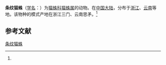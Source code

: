 {{Speciesbox
| name = 条纹猫蛛
| status = 
| status_system = 
| image = Oxyopes sertatus.jpg
| genus = Oxyopes
| species = striagatus
| authority = (Song, 1991)<ref name='id14183'>{{cite web| url =http://www.bioinfo.cn/db05/BjdwSpecies.php?action=view&id=14183| title =条纹猫蛛| work =《中国动物物种编目数据库》| publisher =中国科学院微生物研究所| author =中国科学院动物研究所| accessdate =2009-04-28| deadurl =yes| archiveurl =https://web.archive.org/web/20160305061528/http://www.bioinfo.cn/db05/BjdwSpecies.php?action=view&id=14183| archivedate =2016-03-05}}</ref>
}}

'''条纹猫蛛'''（[[学名|学名]]：{{lang|la|''Oxyopes striagatus''}}）为[[猫蛛科|猫蛛科]][[猫蛛属|猫蛛属]]的动物。在[[中国大陆|中国大陆]]，分布于[[浙江|浙江]]、[[云南|云南]]等地。该物种的模式产地在浙江三门、云南思矛。<ref name='id14183'/>

== 参考文献 ==
{{reflist}}

{{Wikispecies|Oxyopes striagatus}}
{{Commons|Oxyopes sertatus}}
{{Taxonbar|from=Q1812675}}

[[Category:猫蛛属|条纹猫蛛]]


{{蜘蛛小作品}}